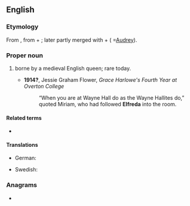 ==English==

===Etymology===
From {{inh|en|ang|Ælfþryþ}}, from {{m|ang|ælf||elf}} + {{m|ang|þryþ||strength}}; later partly merged with {{m|ang|æþel||noble}} + {{m|ang|þryþ}} ( =[[Audrey]]).

===Proper noun===
{{en-proper noun}}

# {{given name|en|female|from=Old English}} borne by a medieval English queen; rare today.
#* '''1914?''', Jessie Graham Flower, ''Grace Harlowe's Fourth Year at Overton College''
#*: “When you are at Wayne Hall do as the Wayne Hallites do,” quoted Miriam, who had followed '''Elfreda''' into the room.

====Related terms====
* {{l|en|Alfreda}}

====Translations====
{{trans-top|female given name}}
* German: {{t+|de|Elfriede}}
{{trans-mid}}
* Swedish: {{t|sv|Alfrida}}
{{trans-bottom}}

===Anagrams===
* {{anagrams|en|a=adeeflr|Federal|federal}}